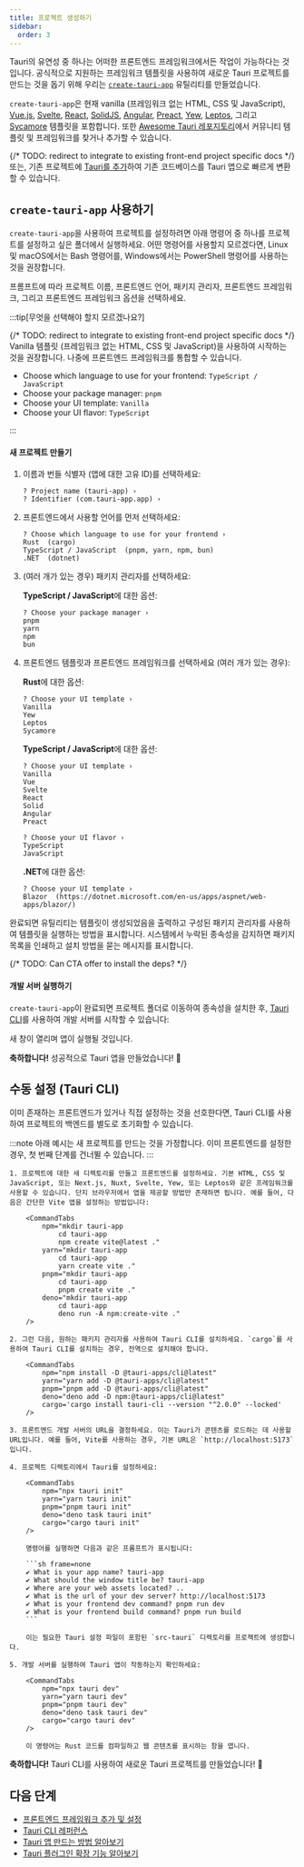 ```yaml
---
title: 프로젝트 생성하기
sidebar:
  order: 3
---
```




Tauri의 유연성 중 하나는 어떠한 프론트엔드 프레임워크에서든 작업이 가능하다는 것입니다. 공식적으로 지원하는 프레임워크 템플릿을 사용하여 새로운 Tauri 프로젝트를 만드는 것을 돕기 위해 우리는 [`create-tauri-app`](https://github.com/tauri-apps/create-tauri-app) 유틸리티를 만들었습니다.

`create-tauri-app`은 현재 vanilla (프레임워크 없는 HTML, CSS 및 JavaScript), [Vue.js](https://vuejs.org), [Svelte](https://svelte.dev), [React](https://reactjs.org/), [SolidJS](https://www.solidjs.com/), [Angular](https://angular.io/), [Preact](https://preactjs.com/), [Yew](https://yew.rs/), [Leptos](https://github.com/leptos-rs/leptos), 그리고 [Sycamore](https://sycamore-rs.netlify.app/) 템플릿을 포함합니다. 또한 [Awesome Tauri 레포지토리](https://github.com/tauri-apps/awesome-tauri)에서 커뮤니티 템플릿 및 프레임워크를 찾거나 추가할 수 있습니다.

{/* TODO: redirect to integrate to existing front-end project specific docs */}
또는, 기존 프로젝트에 [Tauri를 추가](#수동-설정-tauri-cli)하여 기존 코드베이스를 Tauri 앱으로 빠르게 변환할 수 있습니다.

## `create-tauri-app` 사용하기

`create-tauri-app`을 사용하여 프로젝트를 설정하려면 아래 명령어 중 하나를 프로젝트를 설정하고 싶은 폴더에서 실행하세요. 어떤 명령어를 사용할지 모르겠다면, Linux 및 macOS에서는 Bash 명령어를, Windows에서는 PowerShell 명령어를 사용하는 것을 권장합니다.

<Cta />

프롬프트에 따라 프로젝트 이름, 프론트엔드 언어, 패키지 관리자, 프론트엔드 프레임워크, 그리고 프론트엔드 프레임워크 옵션을 선택하세요.

:::tip[무엇을 선택해야 할지 모르겠나요?]

{/* TODO: redirect to integrate to existing front-end project specific docs */}
Vanilla 템플릿 (프레임워크 없는 HTML, CSS 및 JavaScript)을 사용하여 시작하는 것을 권장합니다. 나중에 프론트엔드 프레임워크를 통합할 수 있습니다.

- Choose which language to use for your frontend: `TypeScript / JavaScript`
- Choose your package manager: `pnpm`
- Choose your UI template: `Vanilla`
- Choose your UI flavor: `TypeScript`

:::

#### 새 프로젝트 만들기

<Steps>

1. 이름과 번들 식별자 (앱에 대한 고유 ID)를 선택하세요:
   ```
   ? Project name (tauri-app) ›
   ? Identifier (com.tauri-app.app) ›
   ```
2. 프론트엔드에서 사용할 언어를 먼저 선택하세요:
   ```
   ? Choose which language to use for your frontend ›
   Rust  (cargo)
   TypeScript / JavaScript  (pnpm, yarn, npm, bun)
   .NET  (dotnet)
   ```
3. (여러 개가 있는 경우) 패키지 관리자를 선택하세요:

   **TypeScript / JavaScript**에 대한 옵션:

   ```
   ? Choose your package manager ›
   pnpm
   yarn
   npm
   bun
   ```

4. 프론트엔드 템플릿과 프론트엔드 프레임워크를 선택하세요 (여러 개가 있는 경우):

   **Rust**에 대한 옵션:

   ```
   ? Choose your UI template ›
   Vanilla
   Yew
   Leptos
   Sycamore
   ```

   **TypeScript / JavaScript**에 대한 옵션:

   ```
   ? Choose your UI template ›
   Vanilla
   Vue
   Svelte
   React
   Solid
   Angular
   Preact

   ? Choose your UI flavor ›
   TypeScript
   JavaScript
   ```

   **.NET**에 대한 옵션:

   ```
   ? Choose your UI template ›
   Blazor  (https://dotnet.microsoft.com/en-us/apps/aspnet/web-apps/blazor/)
   ```

</Steps>

완료되면 유틸리티는 템플릿이 생성되었음을 출력하고 구성된 패키지 관리자를 사용하여 템플릿을 실행하는 방법을 표시합니다. 시스템에서 누락된 종속성을 감지하면 패키지 목록을 인쇄하고 설치 방법을 묻는 메시지를 표시합니다.

{/* TODO: Can CTA offer to install the deps? */}

#### 개발 서버 실행하기

`create-tauri-app`이 완료되면 프로젝트 폴더로 이동하여 종속성을 설치한 후, [Tauri CLI](/ko/reference/cli/)를 사용하여 개발 서버를 시작할 수 있습니다:


<CommandTabs
  npm="cd tauri-app
    npm install
    npm run tauri dev"
  yarn="cd tauri-app
    yarn install
    yarn tauri dev"
  pnpm="cd tauri-app
    pnpm install
    pnpm tauri dev"
  deno="cd tauri-app
    deno install
    deno task tauri dev"
  cargo="cd tauri-app
    cargo tauri dev"
/>

새 창이 열리며 앱이 실행될 것입니다.

**축하합니다!** 성공적으로 Tauri 앱을 만들었습니다! 🚀

## 수동 설정 (Tauri CLI)

이미 존재하는 프론트엔드가 있거나 직접 설정하는 것을 선호한다면, Tauri CLI를 사용하여 프로젝트의 백엔드를 별도로 초기화할 수 있습니다.

:::note
아래 예시는 새 프로젝트를 만드는 것을 가정합니다. 이미 프론트엔드를 설정한 경우, 첫 번째 단계를 건너뛸 수 있습니다.
:::

<Steps>

    1. 프로젝트에 대한 새 디렉토리를 만들고 프론트엔드를 설정하세요. 기본 HTML, CSS 및 JavaScript, 또는 Next.js, Nuxt, Svelte, Yew, 또는 Leptos와 같은 프레임워크를 사용할 수 있습니다. 단지 브라우저에서 앱을 제공할 방법만 존재하면 됩니다. 예를 들어, 다음은 간단한 Vite 앱을 설정하는 방법입니다:

        <CommandTabs
            npm="mkdir tauri-app
                cd tauri-app
                npm create vite@latest ."
            yarn="mkdir tauri-app
                cd tauri-app
                yarn create vite ."
            pnpm="mkdir tauri-app
                cd tauri-app
                pnpm create vite ."
            deno="mkdir tauri-app
                cd tauri-app
                deno run -A npm:create-vite ."
        />

    2. 그런 다음, 원하는 패키지 관리자를 사용하여 Tauri CLI를 설치하세요. `cargo`를 사용하여 Tauri CLI를 설치하는 경우, 전역으로 설치해야 합니다.

        <CommandTabs
            npm="npm install -D @tauri-apps/cli@latest"
            yarn="yarn add -D @tauri-apps/cli@latest"
            pnpm="pnpm add -D @tauri-apps/cli@latest"
            deno="deno add -D npm:@tauri-apps/cli@latest"
            cargo='cargo install tauri-cli --version "^2.0.0" --locked'
        />

    3. 프론트엔드 개발 서버의 URL을 결정하세요. 이는 Tauri가 콘텐츠를 로드하는 데 사용할 URL입니다. 예를 들어, Vite를 사용하는 경우, 기본 URL은 `http://localhost:5173`입니다.

    4. 프로젝트 디렉토리에서 Tauri를 설정하세요:

        <CommandTabs
            npm="npx tauri init"
            yarn="yarn tauri init"
            pnpm="pnpm tauri init"
            deno="deno task tauri init"
            cargo="cargo tauri init"
        />

        명령어를 실행하면 다음과 같은 프롬프트가 표시됩니다:

        ```sh frame=none
        ✔ What is your app name? tauri-app
        ✔ What should the window title be? tauri-app
        ✔ Where are your web assets located? ..
        ✔ What is the url of your dev server? http://localhost:5173
        ✔ What is your frontend dev command? pnpm run dev
        ✔ What is your frontend build command? pnpm run build
        ```

        이는 필요한 Tauri 설정 파일이 포함된 `src-tauri` 디렉토리를 프로젝트에 생성합니다.

    5. 개발 서버를 실행하여 Tauri 앱이 작동하는지 확인하세요:

        <CommandTabs
            npm="npx tauri dev"
            yarn="yarn tauri dev"
            pnpm="pnpm tauri dev"
            deno="deno task tauri dev"
            cargo="cargo tauri dev"
        />

        이 명령어는 Rust 코드를 컴파일하고 웹 콘텐츠를 표시하는 창을 엽니다.

</Steps>

**축하합니다!** Tauri CLI를 사용하여 새로운 Tauri 프로젝트를 만들었습니다! 🚀

## 다음 단계

- [프론트엔드 프레임워크 추가 및 설정](/ko/start/frontend/)
- [Tauri CLI 레퍼런스](/ko/reference/cli/)
- [Tauri 앱 만드는 방법 알아보기](/ko/develop/)
- [Tauri 플러그인 확장 기능 알아보기](/ko/plugin/)
